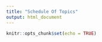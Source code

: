 ```yaml
---
title: "Schedule Of Topics"
output: html_document
---
```


```r
knitr::opts_chunk$set(echo = TRUE)
```




